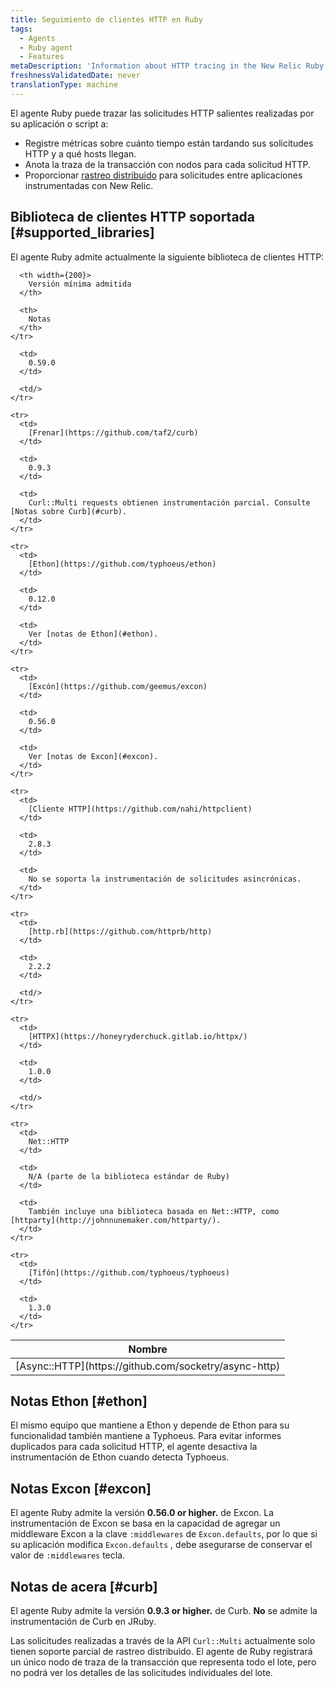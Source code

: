 ```yaml
---
title: Seguimiento de clientes HTTP en Ruby
tags:
  - Agents
  - Ruby agent
  - Features
metaDescription: 'Information about HTTP tracing in the New Relic Ruby agent, including supported clients and versions.'
freshnessValidatedDate: never
translationType: machine
---
```


El agente Ruby puede trazar las solicitudes HTTP salientes realizadas por su aplicación o script a:

* Registre métricas sobre cuánto tiempo están tardando sus solicitudes HTTP y a qué hosts llegan.
* Anota la traza de la transacción con nodos para cada solicitud HTTP.
* Proporcionar [rastreo distribuido](/docs/distributed-tracing/concepts/introduction-distributed-tracing/) para solicitudes entre aplicaciones instrumentadas con New Relic.

## Biblioteca de clientes HTTP soportada [#supported_libraries]

El agente Ruby admite actualmente la siguiente biblioteca de clientes HTTP&#x3A;

<table>
  <thead>
    <tr>
      <th width={150}>
        Nombre
      </th>

      <th width={200}>
        Versión mínima admitida
      </th>

      <th>
        Notas
      </th>
    </tr>
  </thead>

  <tbody>
    <tr>
      <td>
        [Async::HTTP](https://github.com/socketry/async-http)
      </td>

      <td>
        0.59.0
      </td>

      <td/>
    </tr>

    <tr>
      <td>
        [Frenar](https://github.com/taf2/curb)
      </td>

      <td>
        0.9.3
      </td>

      <td>
        Curl::Multi requests obtienen instrumentación parcial. Consulte [Notas sobre Curb](#curb).
      </td>
    </tr>

    <tr>
      <td>
        [Ethon](https://github.com/typhoeus/ethon)
      </td>

      <td>
        0.12.0
      </td>

      <td>
        Ver [notas de Ethon](#ethon).
      </td>
    </tr>

    <tr>
      <td>
        [Excón](https://github.com/geemus/excon)
      </td>

      <td>
        0.56.0
      </td>

      <td>
        Ver [notas de Excon](#excon).
      </td>
    </tr>

    <tr>
      <td>
        [Cliente HTTP](https://github.com/nahi/httpclient)
      </td>

      <td>
        2.8.3
      </td>

      <td>
        No se soporta la instrumentación de solicitudes asincrónicas.
      </td>
    </tr>

    <tr>
      <td>
        [http.rb](https://github.com/httprb/http)
      </td>

      <td>
        2.2.2
      </td>

      <td/>
    </tr>

    <tr>
      <td>
        [HTTPX](https://honeyryderchuck.gitlab.io/httpx/)
      </td>

      <td>
        1.0.0
      </td>

      <td/>
    </tr>

    <tr>
      <td>
        Net::HTTP
      </td>

      <td>
        N/A (parte de la biblioteca estándar de Ruby)
      </td>

      <td>
        También incluye una biblioteca basada en Net::HTTP, como [httparty](http://johnnunemaker.com/httparty/).
      </td>
    </tr>

    <tr>
      <td>
        [Tifón](https://github.com/typhoeus/typhoeus)
      </td>

      <td>
        1.3.0
      </td>
    </tr>
  </tbody>
</table>

## Notas Ethon [#ethon]

El mismo equipo que mantiene a Ethon y depende de Ethon para su funcionalidad también mantiene a Typhoeus. Para evitar informes duplicados para cada solicitud HTTP, el agente desactiva la instrumentación de Ethon cuando detecta Typhoeus.

## Notas Excon [#excon]

El agente Ruby admite la versión <DoNotTranslate>**0.56.0 or higher.**</DoNotTranslate> de Excon. La instrumentación de Excon se basa en la capacidad de agregar un middleware Excon a la clave `:middlewares` de `Excon.defaults`, por lo que si su aplicación modifica `Excon.defaults` , debe asegurarse de conservar el valor de `:middlewares` tecla.

## Notas de acera [#curb]

El agente Ruby admite la versión <DoNotTranslate>**0.9.3 or higher.**</DoNotTranslate> de Curb. **No** se admite la instrumentación de Curb en JRuby.

Las solicitudes realizadas a través de la API `Curl::Multi` actualmente solo tienen soporte parcial de rastreo distribuido. El agente de Ruby registrará un único nodo de traza de la transacción que representa todo el lote, pero no podrá ver los detalles de las solicitudes individuales del lote.